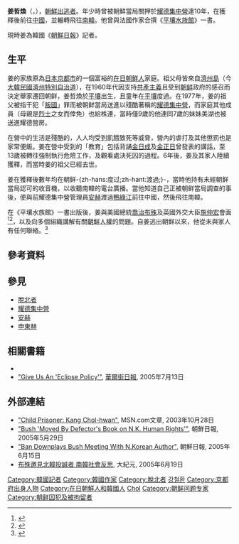 {{noteTA
|1=zh-hans:朝鲜; zh-hant:朝鮮;
|2=zh-hans:韩国; zh-hant:韓國;
|3=zh-hans:韩朝; zh-hant:朝韓;
}}
{{Infobox writer
| name        = 姜哲煥
| native_name = 
| image       = Kang Chol-hwan and George W Bush.jpg
| image_size  = 300px
| caption     = 姜哲煥（左）與美國前總統喬治布殊會面
| birth_date  = 1968年
| birth_place = {{DPRK}}
| death_date  = 
| death_place = 
| residence   = 
| nationality = {{DPRK}}<br>{{KOR}}
| party       = 
| other_names = 
| alma_mater  = 
| occupation  = [[朝鮮日報|朝鮮日報]]記者
| past        =
| notableworks =《[[平壤水族館|平壤水族館]]》
}}

'''姜哲煥'''（{{lang-ko|강철환}}，{{bd|1968年|catIdx=Kang姜}}），[[朝鮮|朝鮮]][[脫北者|出逃者]]。年少時曾被朝鮮當局關押於[[耀德集中營|耀德集中營]]達10年，在獲釋後前往[[中國|中國]]，並輾轉飛往[[南韓|南韓]]。他曾與法國作家{{link-fr|李古樂|Pierre Rigoulot}}合撰《[[平壤水族館|平壤水族館]]》一書。<p>現時姜為韓國《[[朝鮮日報|朝鮮日報]]》記者。

==生平==
姜的家族原為[[日本|日本]][[京都市|京都市]]的一個富裕的[[在日朝鮮人|在日朝鮮人]]家庭。祖父母皆來自[[濟州島|濟州島]]（今[[大韓民國|大韓民國]][[濟州特別自治道|濟州特別自治道]]），在1960年代因支持[[共產主義|共產主義]]且受到[[朝鲜|朝鲜]]政府的感召而決定舉家遷回朝鲜，姜哲煥於[[平壤|平壤]]出生，且童年在[[平壤|平壤]]度過。在1977年，姜的祖父被指干犯「[[叛國|叛國]]」罪而被朝鲜當局送進以殘酷著稱的[[耀德集中營|耀德集中營]]，而家庭其他成員（母親是[[烈士|烈士]]之女而倖免）也給株連，當時僅9歲的他連同7歲的妹妹美湖也被送進耀德營房。

在營中的生活是殘酷的，人人均受到飢餓致死等威脅，營內的虐打及其他懲罰也是家常便飯。姜在營中受到的「教育」包括背誦[[金日成|金日成]]及[[金正日|金正日]]曾發表的講話，至13歲被轉往強制執行危險工作，及觀看處決死囚的過程。6年後，姜及其家人陸續獲釋，而當時姜的祖父已經去世。

姜在獲釋後數年均在朝鲜-{zh-hans:度过;zh-hant:渡過;}-，當時他持有未經朝鲜當局認可的收音機，以收聽南韓的電台廣播。當他知道自己正被朝鲜當局調查的事後，便與前耀德集中營管理員[[安赫|安赫]]渡過[[鴨綠江|鴨綠江]]前往中國，然後飛往南韓。

在《平壤水族館》一書出版後，姜與美國總統[[喬治布殊|喬治布殊]]及英國外交大臣[[施仲宏|施仲宏]]會面<ref>{{cite web|url=http://english.chosun.com/w21data/html/news/200506/200506140011.html|title=Bush Meets N.Korean Defector Behind 'Aquariums Of Pyongyang'|publisher=Digital Chosunilbo|accessdate=2009-05-23|deadurl=yes|archiveurl=https://web.archive.org/web/20060117113222/http://english.chosun.com/w21data/html/news/200506/200506140011.html|archivedate=2006-01-17}}</ref><ref>{{cite web|url=http://www.dailynk.com/english/read.php?cataId=nk00300&num=276|title=Foreign Secretary of the UK Jack Straw Meets North Korean Gulag Survivor|publisher=Daily NK|accessdate=2009-05-23|archive-date=2008-01-23|archive-url=https://web.archive.org/web/20080123123304/http://www.dailynk.com/english/read.php?cataId=nk00300&num=276|dead-url=yes}}</ref>，以及向多個組織講解有關[[朝鲜人權|朝鲜人權]]的問題。自姜逃出朝鲜以來，他從未與家人有任何聯絡。<ref>{{cite web |url=http://gopkorea.blogs.com/gop/2005/10/kang_cholhwan_r.html |title=Kang Chol-hwan reception a success |publisher=Republicans Abroad Korea |accessdate=2009-05-23 |archiveurl=https://web.archive.org/web/20051210124501/http://gopkorea.blogs.com/gop/2005/10/kang_cholhwan_r.html |archivedate=2005-12-10 |deadurl=yes }}</ref>

==參考資料==
<div class="references-small">
<references />
</div>

==參見==
* [[脫北者|脫北者]]
* [[耀德集中營|耀德集中營]]
* [[安赫|安赫]]
* [[申東赫|申東赫]]

==相關書籍==
*{{cite book zh | author=姜哲煥 | title=[[平壤水族館|平壤水族館]] | publisher=Basic Books | date=2001年 | ISBN=978-0-465-01102-5}}
*[https://web.archive.org/web/20120204045011/http://courses.wcupa.edu/rbove/eco343/050Compecon/Korea/050713NoKim.txt "Give Us An 'Eclipse Policy'"], [[華爾街日報|華爾街日報]], 2005年7月13日

==外部連結==
*[http://msnbc.msn.com/id/3071467 "Child Prisoner: Kang Chol-hwan"]{{Wayback|url=http://msnbc.msn.com/id/3071467 |date=20061113203310 }}, MSN.com文章, 2003年10月28日
*[https://web.archive.org/web/20060117113135/http://english.chosun.com/w21data/html/news/200505/200505290004.html "Bush 'Moved By Defector's Book on N.K. Human Rights'"], 朝鮮日報, 2005年5月29日
*[https://web.archive.org/web/20060309224628/http://english.chosun.com/w21data/html/news/200506/200506150022.html "Ban Downplays Bush Meeting With N.Korean Author"], 朝鮮日報, 2005年6月15日
*[http://www.epochtimes.com/b5/5/6/19/n958842.htm 布殊邀見北韓投誠者 南韓社會反思]{{Wayback|url=http://www.epochtimes.com/b5/5/6/19/n958842.htm |date=20061109051849 }}, 大紀元, 2005年6月19日

{{noteTA
|1=zh-hans:朝鲜; zh-hant:朝鮮;
|2=zh-hans:韩国; zh-hant:韓國;
|3=zh-hans:韩朝; zh-hant:朝韓;
}}

{{Authority control}}
{{DEFAULTSORT:Kang姜}}
[[Category:韓國記者|Category:韓國記者]]
[[Category:韓國作家|Category:韓國作家]]
[[Category:脫北者|Category:脫北者]]
[[Category:平壤市出身人物|강철환]]
[[Category:京都府出身人物|Category:京都府出身人物]]
[[Category:在日朝鮮人和韓國人|Category:在日朝鮮人和韓國人]]
[[Category:姜姓|Chol]]
[[Category:朝鲜问题专家|Category:朝鲜问题专家]]
[[Category:朝鲜囚犯及被拘留者|Category:朝鲜囚犯及被拘留者]]